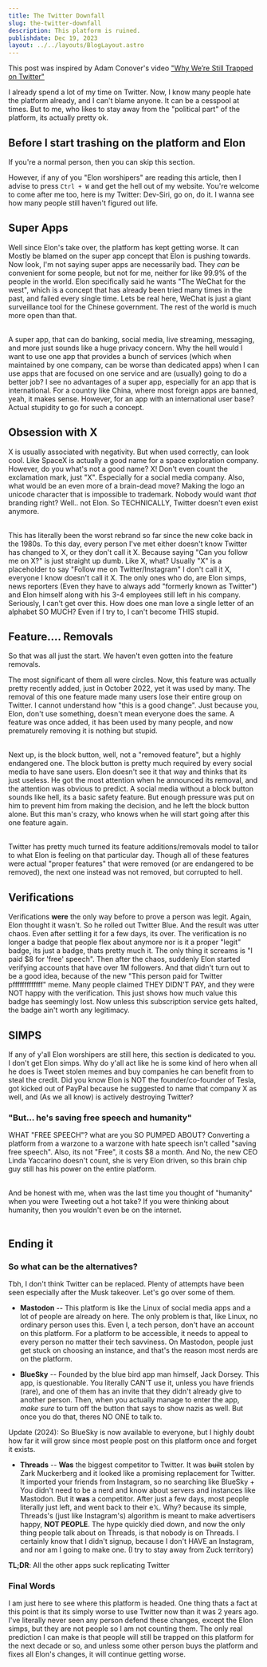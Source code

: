 ```yaml
---
title: The Twitter Downfall
slug: the-twitter-downfall
description: This platform is ruined.
publishdate: Dec 19, 2023
layout: ../../layouts/BlogLayout.astro
---
```




This post was inspired by <SocialMediaLink username="@TheAdamConover" variant="youtube">Adam Conover's</SocialMediaLink> video ["Why We’re Still Trapped on Twitter"](https://youtube.com/watch?v=7-tUhFpbXLk)

I already spend a lot of my time on Twitter. Now, I know many people hate the platform already, and I can't blame anyone. It can be a cesspool at times. But to me, who likes to stay away from the "political part" of the platform, its actually pretty ok.

## Before I start trashing on the platform and Elon

If you're a normal person, then you can skip this section.

However, if any of you "Elon worshipers" are reading this article, then I advise to press `Ctrl + W` and get the hell out of my website. You're welcome to come after me too, here is my Twitter: <SocialMediaLink username="@DevSiriTweets" variant="twitter">Dev-Siri</SocialMediaLink>, go on, do it. I wanna see how many people still haven't figured out life.

## Super Apps

Well since Elon's take over, the platform has kept getting worse. It can Mostly be blamed on the super app concept that Elon is pushing towards. Now look, I'm not saying super apps are necessarily bad. They _can_ be convenient for some people, but not for me, neither for like 99.9% of the people in the world. Elon specifically said he wants "The WeChat for the west", which is a concept that has already been tried many times in the past, and failed every single time. Lets be real here, WeChat is just a giant surveillance tool for the Chinese government. The rest of the world is much more open than that. <br /> <br />

A super app, that can do banking, social media, live streaming, messaging, and more just sounds like a huge privacy concern. Why the hell would I want to use one app that provides a bunch of services (which when maintained by one company, can be worse than dedicated apps) when I can use apps that are focused on one service and are (usually) going to do a better job?
I see no advantages of a super app, especially for an app that is international. For a country like China, where most foreign apps are banned, yeah, it makes sense. However, for an app with an international user base? Actual stupidity to go for such a concept.

## Obsession with X

X is usually associated with negativity. But when used correctly, can look cool. Like SpaceX is actually a good name for a space exploration company. However, do you what's not a good name? X! Don't even count the exclamation mark, just "X". Especially for a social media company. Also, what would be an even more of a brain-dead move? Making the logo an unicode character that is impossible to trademark. Nobody would want _that_ branding right? Well.. not Elon. So TECHNICALLY, Twitter doesn't even exist anymore. <br /> <br />

This has literally been the worst rebrand so far since the new coke back in the 1980s. To this day, every person I've met either doesn't know Twitter has changed to X, or they don't call it X. Because saying "Can you follow me on X?" is just straight up dumb. Like X, what? Usually "X" is a placeholder to say "Follow me on Twitter/Instagram" I don't call it X, everyone I know doesn't call it X. The only ones who do, are Elon simps, news reporters (Even they have to always add "formerly known as Twitter") and Elon himself along with his 3-4 employees still left in his company. Seriously, I can't get over this. How does one man love a single letter of an alphabet SO MUCH? Even if I try to, I can't become THIS stupid.

## Feature.... Removals

So that was all just the start. We haven't even gotten into the feature removals.

The most significant of them all were circles. Now, this feature was actually pretty recently added, just in October 2022, yet it was used by many. The removal of this one feature made many users lose their entire group on Twitter. I cannot understand how "this is a good change". Just because you, Elon, don't use something, doesn't mean everyone does the same. A feature was once added, it has been used by many people, and now prematurely removing it is nothing but stupid. <br /> <br />

Next up, is the block button, well, not a "removed feature", but a highly endangered one. The block button is pretty much required by every social media to have sane users. Elon doesn't see it that way and thinks that its just useless. He got the most attention when he announced its removal, and the attention was obvious to predict. A social media without a block button sounds like hell, its a basic safety feature. But enough pressure was put on him to prevent him from making the decision, and he left the block button alone. But this man's crazy, who knows when he will start going after this one feature again. <br /> <br />

Twitter has pretty much turned its feature additions/removals model to tailor to what Elon is feeling on that particular day. Though all of these features were actual "proper features" that were removed (or are endangered to be removed), the next one instead was not removed, but corrupted to hell.

## Verifications

Verifications **were** the only way before to prove a person was legit. Again, Elon thought it wasn't. So he rolled out Twitter Blue. And the result was utter chaos. Even after settling it for a few days, its over. The verification is no longer a badge that people flex about anymore nor is it a proper "legit" badge, its just a badge, thats pretty much it. The only thing it screams is "I paid $8 for 'free' speech". Then after the chaos, suddenly Elon started verifying accounts that have over 1M followers. And that didn't turn out to be a good idea, because of the new "This person paid for Twitter pfffffffffffff" meme. Many people claimed THEY DIDN'T PAY, and they were NOT happy with the verification. This just shows how much value this badge has seemingly lost. Now unless this subscription service gets halted, the badge ain't worth any legitimacy.

<Tweet id="1757966526366519675" />

## SIMPS

If any of y'all Elon worshipers are still here, this section is dedicated to you. I don't get Elon simps. Why do y'all act like he is some kind of hero when all he does is Tweet stolen memes and buy companies he can benefit from to steal the credit. Did you know Elon is NOT the founder/co-founder of Tesla, got kicked out of PayPal because he suggested to name that company X as well, and (As we all know) is actively destroying Twitter?

### "But... he's saving free speech and humanity"

WHAT "FREE SPEECH"? what are you SO PUMPED ABOUT? Converting a platform from a warzone to a warzone with hate speech isn't called "saving free speech". Also, its not "Free", it costs $8 a month. And No, the new CEO Linda Yaccarino doesn't count, she is very Elon driven, so this brain chip guy still has his power on the entire platform. <br /> <br />

And be honest with me, when was the last time you thought of "humanity" when you were Tweeting out a hot take? If you were thinking about humanity, then you wouldn't even be on the internet. <br /> <br />

## Ending it

### So what can be the alternatives?

Tbh, I don't think Twitter can be replaced. Plenty of attempts have been seen especially after the Musk takeover. Let's go over some of them.

- **Mastodon** -- This platform is like the Linux of social media apps and a lot of people are already on here. The only problem is that, like Linux, no ordinary person uses this. Even I, a tech person, don't have an account on this platform. For a platform to be accessible, it needs to appeal to every person no matter their tech savviness. On Mastodon, people just get stuck on choosing an instance, and that's the reason most nerds are on the platform.

- **BlueSky** -- Founded by the blue bird app man himself, Jack Dorsey. This app, is questionable. You literally CAN'T use it, unless you have friends (rare), and one of them has an invite that they didn't already give to another person. Then, when you actually manage to enter the app, _make sure_ to turn off the button that says to show nazis as well. But once you do that, theres NO ONE to talk to.

Update (2024): So BlueSky is now available to everyone, but I highly doubt how far it will grow since most people post on this platform once and forget it exists.

- **Threads** -- **Was** the biggest competitor to Twitter. It was ~~built~~ stolen by Zark Muckerberg and it looked like a promising replacement for Twitter. It imported your friends from Instagram, so no searching like BlueSky + You didn't need to be a nerd and know about servers and instances like Mastodon. But it **was** a competitor. After just a few days, most people literally just left, and went back to their e𝕏. Why? because its simple, Threads's (just like Instagram's) algorithm is meant to make advertisers happy, **NOT PEOPLE**. The hype quickly died down, and now the only thing people talk about on Threads, is that nobody is on Threads. I certainly know that I didn't signup, because I don't HAVE an Instagram, and nor am I going to make one. (I try to stay away from Zuck territory)

**TL;DR**: All the other apps suck replicating Twitter

### Final Words

I am just here to see where this platform is headed. One thing thats a fact at this point is that its simply worse to use Twitter now than it was 2 years ago. I've literally never seen any person defend these changes, except the Elon simps, but they are not people so I am not counting them. The only real prediction I can make is that people will still be trapped on this platform for the next decade or so, and unless some other person buys the platform and fixes all Elon's changes, it will continue getting worse.
